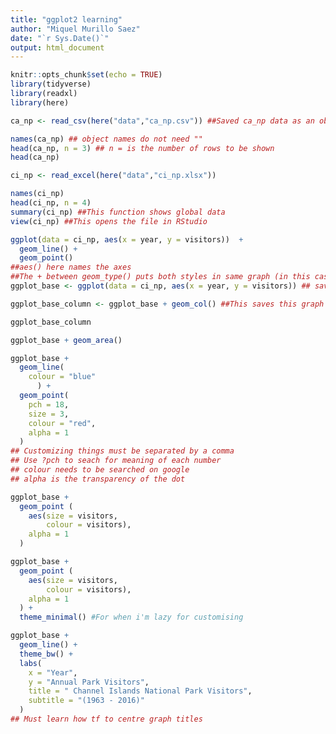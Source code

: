 ```yaml
---
title: "ggplot2 learning"
author: "Miquel Murillo Saez"
date: "`r Sys.Date()`"
output: html_document
---
```


```r
knitr::opts_chunk$set(echo = TRUE)
library(tidyverse)
library(readxl)
library(here)
```

```r
ca_np <- read_csv(here("data","ca_np.csv")) ##Saved ca_np data as an object
```

```r
names(ca_np) ## object names do not need ""
head(ca_np, n = 3) ## n = is the number of rows to be shown
head(ca_np)
```

```r
ci_np <- read_excel(here("data","ci_np.xlsx"))
```

```r
names(ci_np)
head(ci_np, n = 4)
summary(ci_np) ##This function shows global data
view(ci_np) ##This opens the file in RStudio
```

```r
ggplot(data = ci_np, aes(x = year, y = visitors))  + 
  geom_line() +
  geom_point()
##aes() here names the axes
##The + between geom_type() puts both styles in same graph (in this case its a line with points)
ggplot_base <- ggplot(data = ci_np, aes(x = year, y = visitors)) ## saved as object to save time in the future
```

```r
ggplot_base_column <- ggplot_base + geom_col() ##This saves this graph as an object for later use
```

```r
ggplot_base_column
```

```r
ggplot_base + geom_area()
```

```r
ggplot_base +
  geom_line(
    colour = "blue"
      ) +
  geom_point(
    pch = 18,
    size = 3,
    colour = "red",
    alpha = 1
  )
## Customizing things must be separated by a comma
## Use ?pch to seach for meaning of each number
## colour needs to be searched on google
## alpha is the transparency of the dot
```

```r
ggplot_base + 
  geom_point (
    aes(size = visitors,
        colour = visitors),
    alpha = 1
  )
```

```r
ggplot_base + 
  geom_point (
    aes(size = visitors,
        colour = visitors),
    alpha = 1
  ) +
  theme_minimal() #For when i'm lazy for customising
```

```r
ggplot_base +
  geom_line() + 
  theme_bw() +
  labs(
    x = "Year",
    y = "Annual Park Visitors",
    title = " Channel Islands National Park Visitors",
    subtitle = "(1963 - 2016)"
  )
## Must learn how tf to centre graph titles
```
